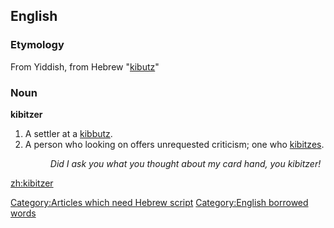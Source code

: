==English==

=== Etymology ===
From Yiddish, from Hebrew "[[kibutz]]"

[[Category:Articles which need Hebrew script]]

===Noun===
'''kibitzer'''
# A settler at a [[kibbutz]].
# A person who looking on offers unrequested criticism; one who [[kibitz]]es.
#:''Did I ask you what you thought about my card hand, you kibitzer!''

[[Category:English borrowed words]]

[[zh:kibitzer]]